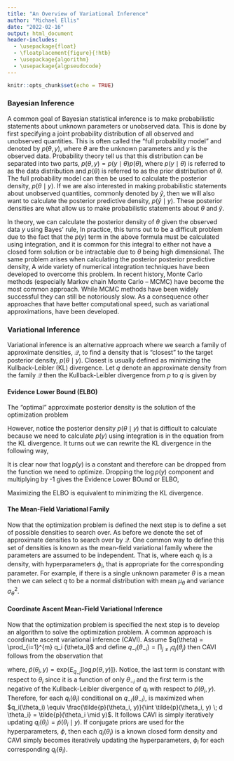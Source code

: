 ```yaml
---
title: "An Overview of Variational Inference"
author: "Michael Ellis"
date: "2022-02-16"
output: html_document
header-includes:
  - \usepackage{float}
  - \floatplacement{figure}{!htb}
  - \usepackage{algorithm}
  - \usepackage{algpseudocode}
---
```


```r
knitr::opts_chunk$set(echo = TRUE)
```

### Bayesian Inference

A common goal of Bayesian statistical inference is to make probabilistic statements about unknown parameters or unobserved data. This is done by first specifying a joint probability distribution of all observed and unobserved quantities. This is often called the "full probability model" and denoted by $p(\theta, y)$, where $\theta$ are the unknown parameters and $y$ is the observed data. Probability theory tell us that this distribution can be separated into two parts, $p(\theta, y) = p(y \mid \theta) p(\theta)$, where $p(y \mid \theta)$ is referred to as the data distribution and $p(\theta)$ is referred to as the prior distribution of $\theta$. The full probability model can then be used to calculate the posterior density, $p(\theta \mid y)$. If we are also interested in making probabilistic statements about unobserved quantities, commonly denoted by $\tilde{y}$, then we will also want to calculate the posterior predictive density, $p(\tilde{y} \mid y)$. These posterior densities are what allow us to make probabilistic statements about $\theta$ and $\tilde{y}$.  

In theory, we can calculate the posterior density of $\theta$ given the observed data $y$ using Bayes\' rule,
\begin{align}
    p(\theta \mid y) = \frac{p(\theta, y)}{p(y)} = \frac{p(y \mid \theta)p(\theta)}{p(y)}.
\end{align}
In practice, this turns out to be a difficult problem due to the fact that the $p(y)$ term in the above formula must be calculated using integration,
\begin{align}
    p(y) = \int p(y \mid \theta)p(\theta) \; d{\theta},
\end{align}
and it is common for this integral to either not have a closed form solution or be intractable due to $\theta$ being high dimensional. The same problem arises when calculating the posterior posterior predictive density,
\begin{align}
    p(\tilde{y} \mid y) &= \int p(\tilde{y}, \theta \mid y) \; d\theta \\
    &= \int p(\tilde{y} \mid \theta, y) p(\theta \mid y)  \; d\theta \\
    &= \int p(\tilde{y} \mid \theta) p(\theta \mid y)  \; d\theta.
\end{align}
A wide variety of numerical integration techniques have been developed to overcome this problem. In recent history, Monte Carlo methods (especially Markov chain Monte Carlo -- MCMC) have become the most common approach. While MCMC methods have been widely successful they can still be notoriously slow. As a consequence other approaches that have better computational speed, such as variational approximations, have been developed.

### Variational Inference

Variational inference is an alternative approach where we search a family of approximate densities, $\mathcal{Q}$, to find a density that is "closest" to the target posterior density, $p(\theta \mid y)$. Closest is usually defined as minimizing the Kullback-Leibler (KL) divergence. Let $q$ denote an approximate density from the family $\mathcal{Q}$ then the Kullback-Leibler divergence from $p$ to $q$ is given by
\begin{align}
    \text{KL}(q \mid \mid p) = - E_q \Big{(} \log \Big{(} \frac{p(\theta \mid y)}{q(\theta)} \Big{)} \Big{)}.
\end{align}

#### Evidence Lower Bound (ELBO)

The "optimal" approximate posterior density is the solution of the optimization problem

\begin{align}
    q^{*}(\theta) = \underset{q(\theta) \in \mathcal{Q}}{\text{arg min}} \; \text{KL} (q \mid \mid p).
\end{align}
However, notice the posterior density $p(\theta \mid y)$ that is difficult to calculate because we need to calculate $p(y)$ using integration is in the equation from the KL divergence. It turns out we can rewrite the KL divergence in the following way,

\begin{align}
    \text{KL}(q \mid \mid p) 
    &= - E_q \Big{[} \log \Big{(} \frac{p(\theta \mid y)}{q(\theta)} \Big{)} \Big{]} \\
    &= E_q[\log q(\theta)] - E_q[\log p(\theta \mid y)] \\
    &= E_q[\log q(\theta)] - E_q \Big{[}\log \frac{p(\theta, y)}{p(y)} \Big{]} \\
    &= E_q[\log q(\theta)] - E_q [\log p(\theta, y)] + E_q [\log p(y)] \\
    &= E_q[\log q(\theta)] - E_q [\log p(\theta, y)] + \log p(y).
\end{align} 

It is clear now that $\log p(y)$ is a constant and therefore can be dropped from the function we need to optimize. Dropping the $\log p(y)$ component and multiplying by -1 gives the Evidence Lower BOund or ELBO,

\begin{align}
    \text{ELBO}(q) = E_q [\log p(\theta, y)] - E_q[\log q(\theta)].
\end{align}

Maximizing the ELBO is equivalent to minimizing the KL divergence.

#### The Mean-Field Variational Family

Now that the optimization problem is defined the next step is to define a set of possible densities to search over. As before we denote the set of approximate densities to search over by $\mathcal{Q}$. One common way to define this set of densities is known as the mean-field variational family where the parameters are assumed to be independent. That is,
\begin{align}
    q(\theta \mid \phi) = \prod_{i=1}^{m} q_i (\theta_i \mid \phi_i)
\end{align}
where each $q_j$ is a density, with hyperparameters $\phi_i$, that is appropriate for the corresponding parameter. For example, if there is a single unknown parameter $\theta$ is a mean then we can select $q$ to be a normal distribution with mean $\mu_{\theta}$ and variance $\sigma^2_{\theta}$.

#### Coordinate Ascent Mean-Field Variational Inference

Now that the optimization problem is specified the next step is to develop an algorithm to solve the optimization problem. A common approach is coordinate ascent variational inference (CAVI). Assume  $q(\theta) = \prod_{i=1}^{m} q_i (\theta_i)$ and define $q_{-i}(\theta_{-i}) = \prod_{j \ne i} q_j (\theta_j)$ then CAVI follows from the observation that

\begin{align}
    \text{ELBO}(q) 
    &= E_q \Big{[} \log \Big{(} \frac{p(\theta, y)}{q(\theta)} \Big{)} \Big{]} \\
    &=  \int \log \Big{(} \frac{p(\theta, y)}{q(\theta)} \Big{)} q(\theta) \; d \theta \\
    &= \int \log \Big{(} \frac{p(\theta, y)}{ \prod_{i=1}^m q_i(\theta_i)} \Big{)} \prod_{i=1}^m                 q_i(\theta_i) \; d \theta \\
    &= \int \big{(} \log p(\theta, y) -  \sum_{i=1}^m \log q_i(\theta_i) \big{)} \prod_{i=1}^m                 q_i(\theta_i) \; d \theta \\
    &= \int \big{(} \log p(\theta, y) -  \sum_{i=1}^m \log q_i(\theta_i) \big{)} \prod_{i=1}^m                 q_i(\theta_i) \; d \theta \\
    &= \int q_{i}(\theta_i) \Big{[} \int q_{-i}(\theta_{-i}) \log p(\theta, y) \; d \theta_{-i} \Big{]} \; d \theta_i - \int q_i (\theta_i) \log q_i (\theta_i) \; d \theta_i - \int q_{-i} (\theta_{-i}) \log q_{-i} (\theta_{-i}) \; d \theta_{-i} \\
    &= \int q_{i}(\theta_i) E_{q_{-i}} [\log p(\theta, y)] \; d \theta_i - \int q_i (\theta_i) \log q_i (\theta_i) \; d \theta_i - \int q_{-i} (\theta_{-i}) \log q_{-i} (\theta_{-i}) \; d \theta_{-i} \\
     &= \int q_{i}(\theta_i) \frac{E_{q_{-i}} [\log p(\theta, y)]}{\log q_i (\theta_i)} \; d \theta_i - \int q_{-i} (\theta_{-i}) \log q_{-i} (\theta_{-i}) \; d \theta_{-i} \\
     &= \int q_{i}(\theta_i) \log \frac{ \tilde{p}(\theta_i, y) }{q_i (\theta_i)} \; d \theta_i - \int q_{-i} (\theta_{-i}) \log q_{-i} (\theta_{-i}) \; d \theta_{-i} \\
\end{align} 

where, $\tilde{p}(\theta_i, y) = \text{exp} \{ E_{q_{-i}} [\log p(\theta, y)] \}$. Notice, the last term is constant with respect to $\theta_i$ since it is a function of only $\theta_{-i}$ and the first term is the negative of the Kullback-Leibler divergence of $q_i$ with respect to $\tilde{p}(\theta_i, y)$. Therefore, for each $q_i(\theta_i)$ conditional on $q_{-i}(\theta_{-i})$,
\begin{align}
    \text{ELBO}(q)  = - \text{KL}(q_i \mid \tilde{p}(\theta_i, y)) + \text{constant}.
\end{align}
is maximized when $q_i(\theta_i) \equiv \frac{\tilde{p}(\theta_i, y)}{\int \tilde{p}(\theta_i, y) \; d \theta_i} = \tilde{p}(\theta_i \mid y)$. It follows CAVI is simply iteratively updating $q_i(\theta_i) = \tilde{p}(\theta_i \mid y)$. If conjugate priors are used for the hyperparameters, $\phi$, then each $q_i(\theta_i)$ is a known closed form density and CAVI simply becomes iteratively updating the hyperparameters, $\phi_i$ for each corresponding $q_i(\theta_i)$.

